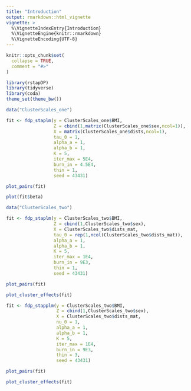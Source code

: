 ```yaml
---
title: "Introduction"
output: rmarkdown::html_vignette
vignette: >
  %\VignetteIndexEntry{Introduction}
  %\VignetteEngine{knitr::rmarkdown}
  %\VignetteEncoding{UTF-8}
---
```


```r
knitr::opts_chunk$set(
  collapse = TRUE,
  comment = "#>"
)
```

```r
library(rstapDP)
library(tidyverse)
library(coda)
theme_set(theme_bw())
```

```r
data("ClusterScales_one")

fit <- fdp_staplm(y = ClusterScales_one$BMI,
                  Z = cbind(1,matrix(ClusterScales_one$sex,ncol=1)),
                  X = matrix(ClusterScales_one$dists,ncol=1),
                  tau_0 = 1,
                  alpha_a = 1, 
                  alpha_b = 1,
                  K = 5,
                  iter_max = 5E4,
                  burn_in = 4.5E4,
                  thin = 1,
                  seed = 43431)

```
 
 
```r
plot_pairs(fit)
```


```r
plot(fit$beta)
```



```r
data("ClusterScales_two")

fit <- fdp_staplm(y = ClusterScales_two$BMI,
                  Z = cbind(1,ClusterScales_two$sex),
                  X = ClusterScales_two$dists_mat,
                  tau_0 = rep(1,ncol(ClusterScales_two$dists_mat)),
                  alpha_a = 1, 
                  alpha_b = 1,
                  K = 5,
                  iter_max = 1E4,
                  burn_in = 9E3,
                  thin = 1,
                  seed = 43431)
```



```r
plot_pairs(fit)
```


```r
plot_cluster_effects(fit)
```


```r
fit <- fdp_stapplm(y = ClusterScales_two$BMI,
                   Z = cbind(1,ClusterScales_two$sex),
                   X = ClusterScales_two$dists_mat,
                   nu_0 = 1,
                   alpha_a = 1, 
                   alpha_b = 1,
                   K = 5,
                   iter_max = 1E4,
                   burn_in = 9E3,
                   thin = 3,
                   seed = 43431)
```




```r
plot_pairs(fit)
```



```r
plot_cluster_effects(fit)
```


